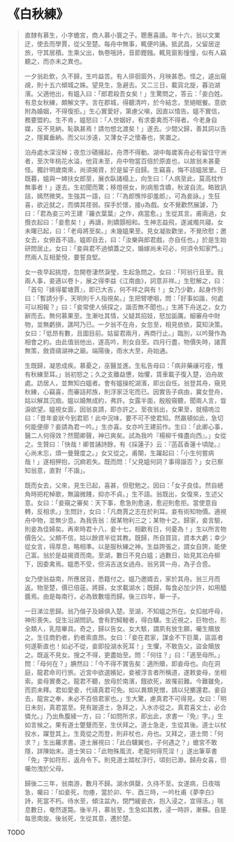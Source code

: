 # 《白秋練》

> 直隸有慕生，小字蟾宮，商人慕小寰之子。聰惠喜讀。年十六，翁以文業迂，使去而學賈，從父至楚。每舟中無事，輒便吟誦。抵武昌，父留居逆旅，守其居積。生乘父出，執卷哦詩，音節鏗鏹。輒見窗影憧憧，似有人竊聽之，而亦未之異也。
>
> 一夕翁赴飲，久不歸，生吟益苦。有人徘徊窗外，月映甚悉。怪之，遽出窺覘，則十五六傾城之姝。望見生，急避去。又二三日，載貨北旋，暮泊湖濱。父適他出，有媼入曰：「郎君殺吾女矣！」生驚問之，答云：「妾白姓。有息女秋練，頗解文字。言在郡城，得聽清吟，於今結念，至絕眠餐。意欲附為婚姻，不得復拒。」生心實愛好，第慮父嗔，因直以情告。媼不實信，務要盟約。生不肯，媼怒曰：「人世姻好，有求委禽而不得者。今老身自媒，反不見納，恥孰甚焉！請勿想北渡矣！」遂去。少間父歸，善其詞以告之，隱冀垂納。而父以涉遠，又薄女子之懷春也，笑置之。
>
> 泊舟處水深沒棹；夜忽沙磧擁起，舟滯不得動。湖中每歲客舟必有留住守洲者，至次年桃花水溢，他貨未至，舟中物當百倍於原直也，以故翁未甚憂怪。獨計明歲南來，尚須揭資，於是留子自歸。生竊喜，悔不詰媼居里。日既暮，媼與一婢扶女郎至，展衣臥諸榻上，向生曰：「人病至此，莫高枕作無事者！」遂去。生初聞而驚；移燈視女，則病態含嬌，秋波自流。略致訊詰，嫣然微笑。生強其一語，曰：「『為郎憔悴卻羞郎』，可為妾詠。」生狂喜，欲近就之，而憐其荏弱。探手於懷，接為戲。女不覺歡然展謔，乃曰：「君為妾三吟王建『羅衣葉葉』之作，病當愈。」生從其言。甫兩過，女攬衣起曰：「妾愈矣！」再讀，則嬌顫相和。生神志益飛，遂滅燭共寢。女未曙已起，曰：「老母將至矣。」未幾媼果至。見女凝妝歡坐，不覺欣慰；邀女去，女俯首不語。媼即自去，曰：「汝樂與郎君戲，亦自任也。」於是生始研問居止。女曰：「妾與君不過傾蓋之交，婚嫁尚未可必，何須令知家門。」然兩人互相愛悅，要誓良堅。
>
> 女一夜早起挑燈，忽開卷淒然淚瑩，生起急問之。女曰：「阿翁行且至。我兩人事，妾適以卷卜，展之得李益《江南曲》，詞意非祥。」生慰解之，曰：「首句『嫁得翟塘賈』，即已大吉，何不祥之與有！」女乃少歡，起身作別曰：「暫請分手，天明則千人指視矣。」生把臂哽咽，問：「好事如諧，何處可以相報？」曰：「妾常使人偵探之，諧否無不聞也。」生將下舟送之，女力辭而去。無何慕果至。生漸吐其情，父疑其招妓，怒加詬厲。細審舟中財物，並無虧損，譙呵乃已。一夕翁不在舟，女忽至，相見依依，莫知決策。女曰：「低昂有數，且圖目前。姑留君兩月，再商行止。」臨別，以吟聲作為相會之約。由此值翁他出，遂高吟，則女自至。四月行盡，物價失時，諸賈無策，斂資禱湖神之廟。端陽後，雨水大至，舟始通。
>
> 生既歸，凝思成疾。慕憂之，巫醫並進。生私告母曰：「病非藥禳可痊，惟有秋練至耳。」翁初怒之；久之支離益憊，始懼，賃車載子復入楚，泊舟故處。訪居人，並無知白媼者。會有媼操柁湖濱，即出自任。翁登其舟，窺見秋練，心竊喜，而審詰邦族，則浮家泛宅而已。因實告子病由，冀女登舟，姑以解其沉痼。媼以婚無成約，弗許。女露半面，殷殷窺聽，聞兩人言，眥淚欲望。媼視女面，因翁哀請，即亦許之。至夜翁出，女果至，就榻嗚泣曰：「昔年妾狀今到君耶！此中況味，要不可不使君知。然羸頓如此，急切何能便瘳？妾請為君一吟。」生亦喜。女亦吟王建前作。生曰：「此卿心事，醫二人何得效？然聞卿聲，神已爽矣。試為我吟『楊柳千條盡向西』。」女從之。生贊曰：「快哉！卿昔誦詩餘，有《採蓮子》云：『菡萏香蓮十頃陡。』心尚未忘，煩一曼聲度之。」女又從之。甫闋，生躍起曰：「小生何嘗病哉！」遂相狎抱，沉痾若失。既而問：「父見媼何詞？事得諧否？」女已察知翁意，直對「不諧」。
>
> 既而女去，父來，見生已起，喜甚，但慰勉之。因曰：「女子良佳。然自總角時把柁棹歌，無論微賤，抑亦不貞。」生不語。翁既出，女復來，生述父意。女曰：「妾窺之審矣：天下事，愈急則愈遠，愈迎則愈拒。當使意自轉，反相求。」生問計，女曰：「凡商賈之志在於利耳。妾有術知物價。適視舟中物，並無少息。為我告翁：居某物利三之；某物十之。歸家，妾言驗，則妾為佳婦矣。再來時君十八，妾十七，相歡有日，何憂為！」生以所言物價告父。父頗不信，姑以餘資半從其教。既歸，所自買貨，資本大虧；幸少從女言，得厚息，略相準。以是服秋練之神。生益誇張之，謂女自誇，能使己富。翁於是益揭資而南。至湖，數日不見白媼；過數日，始見其泊舟柳下，因委禽焉。媼悉不受，但涓吉送女過舟。翁另賃一舟，為子合巹。
>
> 女乃使翁益南，所應居貨，悉籍付之。媼乃邀婿去，家於其舟。翁三月而返。物至楚，價已倍蓰。將歸，女求載湖水；既歸，每食必加少許，如用醯醬焉。由是每南行，必為致數壇而歸。後三四年，舉一子。
>
> 一日涕泣思歸。翁乃偕子及婦俱入楚。至湖，不知媼之所在。女扣舷呼母，神形喪失。促生沿湖問訊。會有釣鱘鰉者，得白驥。生近視之，巨物也，形全類人，乳陰畢具。奇之，歸以告女。女大駭，謂夙有放生願，囑生贖放之。生往商釣者，釣者索直昂。女曰：「妾在君家，謀金不下巨萬，區區者何遂靳直也！如必不從，妾即投湖水死耳！」生懼，不敢告父，盜金贖放之。既返不見女。搜之不得，更盡始至。問：「何往？」曰：「適至母所。」問：「母何在？」腆然曰：「今不得不實告矣：適所贖，即妾母也。向在洞庭，龍君命司行旅。近宮中欲選嬪妃，妾被浮言者所稱道，遂敕妾母，坐相索。妾母實奏之。龍君不聽，放母於南濱，餓欲死，故罹前難。今難雖免，而罰未釋。君如愛妾，代禱真君可免。如以異類見憎，請以兒擲還君。妾自去，龍宮之奉，未必不百倍君家也。」生大驚，慮真君不可得見。女曰：「明日未刻，真君當至。見有跛道士，急拜之，入水亦從之。真君喜文士，必合憐允。」乃出魚腹綾一方，曰：「如問所求，即出此，求書一『免』字。」生如言候之。果有道士蹩躠而至，生伏拜之。道士急走，生從其後。道士以杖投水，躍登其上。生竟從之而登，則非杖也，舟也。又拜之，道士問：「何求？」生出羅求書。道士展視曰：「此白驥翼也，子何遇之？」蟾宮不敢隱，詳陳始末。道士笑曰：「此物殊風流，老龍何得荒淫！」遂出筆草書「免」字如符形，返舟令下。則見道士踏杖浮行，頃刻已渺。歸舟女喜，但囑勿洩於父母。
>
> 歸後二三年，翁南游，數月不歸。湖水俱罄，久待不至。女遂病，日夜喘急，囑曰：「如妾死，勿瘞，當於卯、午、酉三時，一吟杜甫《夢李白》詩，死當不朽。待水至，傾注盆內，閉門緩妾衣，抱入浸之，宜得活。」喘息數日，奄然遂斃。後半月，慕翁至，生急如其教，浸一時許，漸蘇。自是每思南旋。後翁死，生從其意，遷於楚。

TODO
